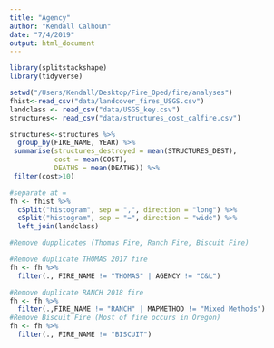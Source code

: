 ```yaml
---
title: "Agency"
author: "Kendall Calhoun"
date: "7/4/2019"
output: html_document
---
```


```r
library(splitstackshape)
library(tidyverse)
```

```r
setwd("/Users/Kendall/Desktop/Fire_Oped/fire/analyses")
fhist<-read_csv("data/landcover_fires_USGS.csv")
landclass <- read_csv("data/USGS_key.csv")
structures<- read_csv("data/structures_cost_calfire.csv")

structures<-structures %>%
  group_by(FIRE_NAME, YEAR) %>%
 summarise(structures_destroyed = mean(STRUCTURES_DEST),
           cost = mean(COST),
           DEATHS = mean(DEATHS)) %>%
 filter(cost>10)

#separate at =
fh <- fhist %>%
  cSplit("histogram", sep = ",", direction = "long") %>%
  cSplit("histogram", sep = "=", direction = "wide") %>%
  left_join(landclass) 

#Remove dupplicates (Thomas Fire, Ranch Fire, Biscuit Fire)

#Remove duplicate THOMAS 2017 fire
fh <- fh %>%
  filter(., FIRE_NAME != "THOMAS" | AGENCY != "C&L")

#Remove duplicate RANCH 2018 fire
fh <- fh %>%
  filter(.,FIRE_NAME != "RANCH" | MAPMETHOD != "Mixed Methods")
#Remove Biscuit Fire (Most of fire occurs in Oregon)
fh <- fh %>%
  filter(., FIRE_NAME != "BISCUIT")
```

